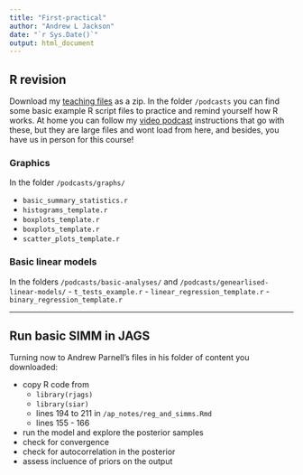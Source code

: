 ```yaml
---
title: "First-practical"
author: "Andrew L Jackson"
date: "`r Sys.Date()`"
output: html_document
---
```


## R revision

Download my [teaching files](https://github.com/adzidic/R_lectures) as a zip. In the folder `/podcasts` you can find some basic example R script files to practice and remind yourself how R works. At home you can follow my [video podcast](https://www.youtube.com/playlist?list=PLXXzyqr0tEhPRNDuEQ6wcvMcpAkGRjVqs) instructions that go with these, but they are large files and wont load from here, and besides, you have us in person for this course!


### Graphics
In the folder `/podcasts/graphs/`

- `basic_summary_statistics.r`
- `histograms_template.r`
- `boxplots_template.r`
- `boxplots_template.r`
- `scatter_plots_template.r`

### Basic linear models
In the folders `/podcasts/basic-analyses/` and `/podcasts/genearlised-linear-models/`
- `t_tests_example.r`
- `linear_regression_template.r`
- `binary_regression_template.r` 

----

## Run basic SIMM in JAGS

Turning now to Andrew Parnell's files in his folder of content you downloaded:

- copy R code from
  - `library(rjags)`
  - `library(siar)`
  - lines 194 to 211 in `/ap_notes/reg_and_simms.Rmd`
  - lines 155 - 166
- run the model and explore the posterior samples
- check for convergence
- check for autocorrelation in the posterior
- assess incluence of priors on the output


 

